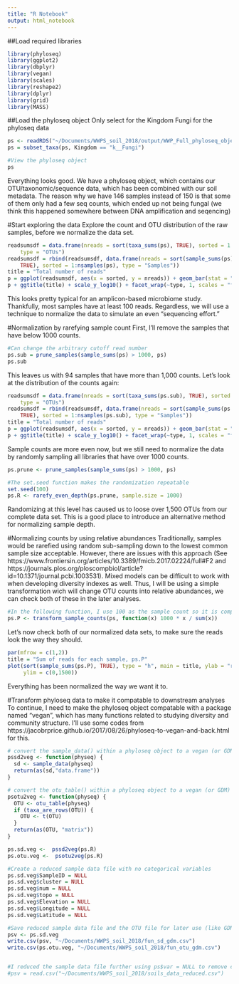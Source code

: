 ```yaml
---
title: "R Notebook"
output: html_notebook
---
```


##Load required libraries
```r
library(phyloseq)
library(ggplot2)
library(dbplyr)
library(vegan)
library(scales)
library(reshape2)
library(dplyr)
library(grid)
library(MASS)
```

##Load the phyloseq object
Only select for the Kingdom Fungi for the phyloseq data
```r

ps <- readRDS("~/Documents/WWPS_soil_2018/output/WWP_Full_phyloseq_object.RDS")
ps = subset_taxa(ps, Kingdom == "k__Fungi")

#View the phyloseq object
ps
```

Everything looks good. We have a phyloseq object, which contains our OTU/taxonomic/sequence data, which has been combined with our soil metadata. The reason why we have 146 samples instead of 150 is that some of them only had a few seq counts, which ended up not being fungal (we think this happened somewhere between DNA amplification and seqencing)

#Start exploring the data
Explore the count and OTU distribution of the raw samples, before we normalize the data set. 

```r
readsumsdf = data.frame(nreads = sort(taxa_sums(ps), TRUE), sorted = 1:ntaxa(ps), 
    type = "OTUs")
readsumsdf = rbind(readsumsdf, data.frame(nreads = sort(sample_sums(ps), 
    TRUE), sorted = 1:nsamples(ps), type = "Samples"))
title = "Total number of reads"
p = ggplot(readsumsdf, aes(x = sorted, y = nreads)) + geom_bar(stat = "identity")
p + ggtitle(title) + scale_y_log10() + facet_wrap(~type, 1, scales = "free")

```
This looks pretty typical for an amplicon-based microbiome study. Thankfully, most samples have at least 100 reads. Regardless, we will use a technique to normalize the data to simulate an even "sequencing effort."


#Normalization by rarefying sample count
First, I'll remove the samples that have below 1000 counts. 
```r
#Can change the arbitrary cutoff read number
ps.sub = prune_samples(sample_sums(ps) > 1000, ps)
ps.sub
```

This leaves us with 94 samples that have more than 1,000 counts. Let's look at the distribution of the counts again:
```r
readsumsdf = data.frame(nreads = sort(taxa_sums(ps.sub), TRUE), sorted = 1:ntaxa(ps.sub), 
    type = "OTUs")
readsumsdf = rbind(readsumsdf, data.frame(nreads = sort(sample_sums(ps.sub), 
    TRUE), sorted = 1:nsamples(ps.sub), type = "Samples"))
title = "Total number of reads"
p = ggplot(readsumsdf, aes(x = sorted, y = nreads)) + geom_bar(stat = "identity")
p + ggtitle(title) + scale_y_log10() + facet_wrap(~type, 1, scales = "free")

```

Sample counts are more even now, but we still need to normalize the data by randomly sampling all libraries that have over 1000 counts. 
```r
ps.prune <- prune_samples(sample_sums(ps) > 1000, ps) 

#The set.seed function makes the randomization repeatable
set.seed(100)
ps.R <- rarefy_even_depth(ps.prune, sample.size = 1000)
```

Randomizing at this level has caused us to loose over 1,500 OTUs from our complete data set. This is a good place to introduce an alternative method for normalizing sample depth.

#Normalizing counts by using relative abundances
Traditionally, samples would be rarefied using random sub-sampling down to the lowest common sample size acceptable. However, there are issues with this approach (See https://www.frontiersin.org/articles/10.3389/fmicb.2017.02224/full#F2 and https://journals.plos.org/ploscompbiol/article?id=10.1371/journal.pcbi.1003531). Mixed models can be difficult to work with when developing diversity indexes as well. Thus, I will be using a simple transformation wich will change OTU counts into relative abundances, we can check both of these in the later analyses. 
```r
#In the following function, I use 100 as the sample count so it is comparable to our rarefied data set
ps.P <- transform_sample_counts(ps, function(x) 1000 * x / sum(x))
```

Let's now check both of our normalized data sets, to make sure the reads look the way they should.
```r
par(mfrow = c(1,2))
title = "Sum of reads for each sample, ps.P"
plot(sort(sample_sums(ps.P), TRUE), type = "h", main = title, ylab = "reads",
     ylim = c(0,1500))
```
Everything has been normalized the way we want it to. 

#Transform phyloseq data to make it compatable to downstream analyses
To continue, I need to make the phyloseq object compatable with a package named "vegan", which has many functions related to studying diversity and community structure. I'll use some codes from https://jacobrprice.github.io/2017/08/26/phyloseq-to-vegan-and-back.html for this. 

```r
# convert the sample_data() within a phyloseq object to a vegan (or GDM) compatible data object
pssd2veg <- function(physeq) {
  sd <- sample_data(physeq)
  return(as(sd,"data.frame"))
}

# convert the otu_table() within a phyloseq object to a vegan (or GDM) compatible data object
psotu2veg <- function(physeq) {
  OTU <- otu_table(physeq)
  if (taxa_are_rows(OTU)) {
    OTU <- t(OTU)
  }
  return(as(OTU, "matrix"))
}

ps.sd.veg <-  pssd2veg(ps.R)
ps.otu.veg <-  psotu2veg(ps.R)

#Create a reduced sample data file with no categorical variables
ps.sd.veg$SampleID = NULL
ps.sd.veg$cluster = NULL
ps.sd.veg$num = NULL
ps.sd.veg$topo = NULL
ps.sd.veg$Elevation = NULL
ps.sd.veg$Longitude = NULL
ps.sd.veg$Latitude = NULL

#Save reduced sample data file and the OTU file for later use (like GDM)
psv <- ps.sd.veg
write.csv(psv, "~/Documents/WWPS_soil_2018/fun_sd_gdm.csv")
write.csv(ps.otu.veg, "~/Documents/WWPS_soil_2018/fun_otu_gdm.csv")


#I reduced the sample data file further using ps$var = NULL to remove col
#psv = read.csv("~/Documents/WWPS_soil_2018/soils_data_reduced.csv")
```
